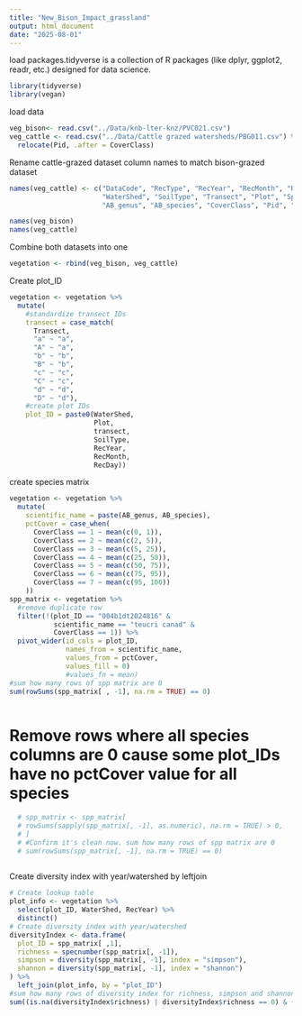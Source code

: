 ```yaml
---
title: "New_Bison_Impact_grassland"
output: html_document
date: "2025-08-01"
---
```


load packages.tidyverse is a collection of R packages (like dplyr, ggplot2, readr, etc.) designed for data science.
```r
library(tidyverse)
library(vegan)

```

load data
```r
veg_bison<- read.csv("../Data/knb-lter-knz/PVC021.csv")
veg_cattle <- read.csv("../Data/Cattle grazed watersheds/PBG011.csv") %>%
  relocate(Pid, .after = CoverClass)

```

Rename cattle-grazed dataset column names to match bison-grazed dataset

```r
names(veg_cattle) <- c("DataCode", "RecType", "RecYear", "RecMonth", "RecDay",
                       "WaterShed", "SoilType", "Transect", "Plot", "SpeCode",
                       "AB_genus", "AB_species", "CoverClass", "Pid", "Comments")
```

```r
names(veg_bison)
names(veg_cattle)
```
Combine both datasets into one
```r
vegetation <- rbind(veg_bison, veg_cattle)
```

Create plot_ID

```r
vegetation <- vegetation %>%
  mutate(
    #standardize transect IDs
    transect = case_match(
      Transect,
      "a" ~ "a",
      "A" ~ "a",
      "b" ~ "b",
      "B" ~ "b",
      "c" ~ "c",
      "C" ~ "c",
      "d" ~ "d",
      "D" ~ "d"),
    #create plot IDs
    plot_ID = paste0(WaterShed,
                     Plot,
                     transect,
                     SoilType,
                     RecYear,
                     RecMonth,
                     RecDay))
```

create species matrix

```r
vegetation <- vegetation %>%
  mutate(
    scientific_name = paste(AB_genus, AB_species),
    pctCover = case_when(
      CoverClass == 1 ~ mean(c(0, 1)),
      CoverClass == 2 ~ mean(c(2, 5)),
      CoverClass == 3 ~ mean(c(5, 25)),
      CoverClass == 4 ~ mean(c(25, 50)),
      CoverClass == 5 ~ mean(c(50, 75)),
      CoverClass == 6 ~ mean(c(75, 95)),
      CoverClass == 7 ~ mean(c(95, 100))
    ))
spp_matrix <- vegetation %>% 
  #remove duplicate row
  filter(!(plot_ID == "004b1dt2024816" &
           scientific_name == "teucri canad" &
           CoverClass == 1)) %>% 
  pivot_wider(id_cols = plot_ID,
              names_from = scientific_name,
              values_from = pctCover,
              values_fill = 0)
              #values_fn = mean)
#sum how many rows of spp matrix are 0
sum(rowSums(spp_matrix[ , -1], na.rm = TRUE) == 0)
  


```
# Remove rows where all species columns are 0 cause some plot_IDs have no pctCover value for all species
```r
  # spp_matrix <- spp_matrix[
  # rowSums(sapply(spp_matrix[, -1], as.numeric), na.rm = TRUE) > 0,
  # ]
  # #Confirm it's clean now. sum how many rows of spp matrix are 0
  # sum(rowSums(spp_matrix[, -1], na.rm = TRUE) == 0)
  
```


Create diversity index with year/watershed by leftjoin

```r
# Create lookup table
plot_info <- vegetation %>%
  select(plot_ID, WaterShed, RecYear) %>%
  distinct()
# Create diversity index with year/watershed
diversityIndex <- data.frame(
  plot_ID = spp_matrix[ ,1],
  richness = specnumber(spp_matrix[, -1]),
  simpson = diversity(spp_matrix[, -1], index = "simpson"),
  shannon = diversity(spp_matrix[, -1], index = "shannon")
) %>%
  left_join(plot_info, by = "plot_ID")
#sum how many rows of diversity index for richness, simpson and shannon are NA
sum((is.na(diversityIndex$richness) | diversityIndex$richness == 0) & (is.na(diversityIndex$simpson) | diversityIndex$simpson == 0) & (is.na(diversityIndex$shannon) | diversityIndex$shannon == 0))


```




